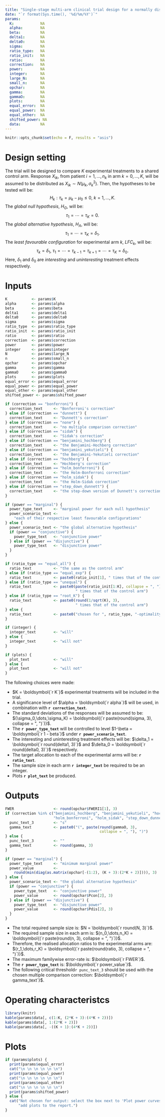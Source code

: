 ```yaml
---
title: "Single-stage multi-arm clinical trial design for a normally distributed primary outcome"
date: "`r format(Sys.time(), '%d/%m/%Y')`"
params:
  K:            NA
  alpha:        NA
  beta:         NA
  delta1:       NA
  delta0:       NA
  sigma:        NA
  ratio_type:   NA
  ratio_init:   NA
  ratio:        NA
  correction:   NA
  power:        NA
  integer:      NA
  large_N:      NA
  small_n:      NA
  opchar:       NA
  gamma:        NA
  gammaO:       NA
  plots:        NA
  equal_error:  NA
  equal_power:  NA
  equal_other:  NA
  shifted_power: NA
  data:         NA
---
```


```r
knitr::opts_chunk$set(echo = F, results = "asis")
```

# Design setting

The trial will be designed to compare $K$ experimental treatments to a shared control arm.
Response $X_{ik}$, from patient $i=1,\dots,n_k$ in arm $k=0,\dots,K$, will be assumed to be distributed as $X_{ik} \sim N(\mu_k,\sigma_k^2)$. Then, the hypotheses to be tested will be:
$$ H_k : \tau_k = \mu_k - \mu_0 \le 0,\ k=1,\dots,K.$$
The *global null hypothesis*, $H_G$, will be:
$$ \tau_1 = \cdots = \tau_K = 0. $$
The *global alternative hypothesis*, $H_A$, will be:
$$ \tau_1 = \cdots = \tau_K = \delta_1. $$
The *least favourable configuration* for experimental arm $k$, $LFC_k$, will be:
$$ \tau_k = \delta_1,\ \tau_1 = \cdots = \tau_{k-1} = \tau_{k+1} = \cdots = \tau_K = \delta_0. $$
Here, $\delta_1$ and $\delta_0$ are *interesting* and *uninteresting* treatment effects respectively.

# Inputs

```r
K           <- params$K
alpha       <- params$alpha
beta        <- params$beta
delta1      <- params$delta1
delta0      <- params$delta0
sigma       <- params$sigma
ratio_type  <- params$ratio_type
ratio_init  <- params$ratio_init
ratio       <- params$ratio
correction  <- params$correction
power       <- params$power
integer     <- params$integer
N           <- params$large_N
n           <- params$small_n
opchar      <- params$opchar
gamma       <- params$gamma
gammaO      <- params$gammaO
plots       <- params$plots
equal_error <- params$equal_error
equal_power <- params$equal_power
equal_other <- params$equal_other
shifted_power <- params$shifted_power
```
  
```r
if (correction == "bonferroni") {
  correction_text     <- "Bonferroni's correction"
} else if (correction == "dunnett") {
  correction_text     <- "Dunnett's correction"
} else if (correction == "none") {
  correction_text     <- "no multiple comparison correction"
} else if (correction == "sidak") {
  correction_text     <- "Sidak's correction"
} else if (correction == "benjamini_hochberg") {
  correction_text     <- "the Benjamini-Hochberg correction"
} else if (correction == "benjamini_yekutieli") {
  correction_text     <- "the Benjamini-Yekutieli correction"
} else if (correction == "hochberg") {
  correction_text     <- "Hochberg's correction"
} else if (correction == "holm_bonferroni") {
  correction_text     <- "the Holm-Bonferroni correction"
} else if (correction == "holm_sidak") {
  correction_text     <- "the Holm-Sidak correction"
} else if (correction == "step_down_dunnett") {
  correction_text     <- "the step-down version of Dunnett's correction"
}

if (power == "marginal") {
  power_type_text     <- "marginal power for each null hypothesis"
  power_scenario_text <-
    "each of their respective least favourable configurations"
} else {
  power_scenario_text <- "the global alternative hypothesis"
  if (power == "conjunctive") {
    power_type_text   <- "conjunctive power"
  } else if (power == "disjunctive") {
    power_type_text   <- "disjunctive power"
  }
}

if (ratio_type == "equal_all") {
  ratio_text          <- "the same as the control arm"
} else if (ratio_type == "equal_exp") {
  ratio_text          <- paste0(ratio_init[1], " times that of the control arm")
} else if (ratio_type == "unequal") {
  ratio_text          <- paste0(paste(ratio_init[1:K], collapse = ", "),
                                " times that of the control arm")
} else if (ratio_type == "root_K") {
  ratio_text          <- paste0(round(1/sqrt(K), 3),
                                " times that of the control arm")
} else {
  ratio_text          <- paste0("chosen for ", ratio_type, "-optimality")
}

if (integer) {
  integer_text        <- "will"
} else {
  integer_text        <- "will not"
}

if (plots) {
  plot_text           <- "will"
} else {
  plot_text           <- "will not"
}
```

The following choices were made:

- $K = \boldsymbol{`r K`}$ experimental treatments will be included in the trial.
- A significance level of $\alpha = \boldsymbol{`r alpha`}$ will be used, in combination with __`r correction_text`__.
- The standard deviations of the responses will be assumed to be: $(\sigma_0,\dots,\sigma_K) = \boldsymbol{(`r paste(round(sigma, 3), collapse = ", ")`)}$.
- The __`r power_type_text`__ will be controlled to level $1-\beta = \boldsymbol{`r 1 - beta`}$ under __`r power_scenario_text`__.
- The interesting and uninteresting treatment effects will be: $\delta_1 = \boldsymbol{`r round(delta1, 3)`}$ and $\delta_0 = \boldsymbol{`r round(delta0, 3)`}$ respectively.
- The target allocation to each of the experimental arms will be: __`r ratio_text`__.
- The sample size in each arm __`r integer_text`__ be required to be an integer.
- Plots __`r plot_text`__ be produced.

# Outputs

```r
FWER                  <- round(opchar$FWERI1[1], 3)
if (correction %in% c("benjamini_hochberg", "benjamini_yekutieli", "hochberg",
                      "holm_bonferroni", "holm_sidak", "step_down_dunnett")) {
  punc_text_3         <- "s"
  gamma_text          <- paste0("(", paste(round(gammaO, 3),
                                           collapse = ", "), ")")
} else {
  punc_text_3         <- ""
  gamma_text          <- round(gamma, 3)
}

if (power == "marginal") {
  power_type_text     <- "minimum marginal power"
  power_value         <-
    round(min(diag(as.matrix(opchar[-(1:2), (K + 3):(2*K + 2)]))), 3)
} else {
  power_scenario_text <- "the global alternative hypothesis"
  if (power == "conjunctive") {
    power_type_text   <- "conjunctive power"
    power_value       <- round(opchar$Pcon[2], 3)
  } else if (power == "disjunctive") {
    power_type_text   <- "disjunctive power"
    power_value       <- round(opchar$Pdis[2], 3)
  }
}
```

- The total required sample size is: $N = \boldsymbol{`r round(N, 3)`}$.
- The required sample size in each arm is: $(n_0,\dots,n_K) = \boldsymbol{(`r paste(round(n, 3), collapse = ", ")`)}$.
- Therefore, the realised allocation ratios to the experimental arms are: $(r_1,\dots,r_K) = \boldsymbol{(`r paste(round(ratio, 3), collapse = ", ")`)}$.
- The maximum familywise error-rate is: $\boldsymbol{`r FWER`}$.
- The __`r power_type_text`__ is: $\boldsymbol{`r power_value`}$.
- The following critical threshold`r punc_text_3` should be used with the chosen multiple comparison correction: $\boldsymbol{`r gamma_text`}$.

# Operating characteristcs

```r
library(knitr)
kable(params$data[, c(1:K, (2*K + 3):(4*K + 2))])
kable(params$data[, 1:(2*K + 2)])
kable(params$data[, -((K + 1):(4*K + 2))])
```

# Plots

```r
if (params$plots) {
  print(params$equal_error)
  cat("\n \n \n \n \n \n")
  print(params$equal_power)
  cat("\n \n \n \n \n \n")
  print(params$equal_other)
  cat("\n \n \n \n \n \n")
  print(params$shifted_power)
} else {
  cat("Not chosen for output: select the box next to 'Plot power curves' to",
      "add plots to the report.")
}
```

